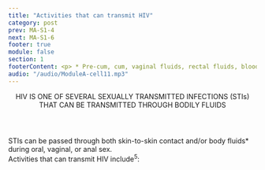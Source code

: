```yaml
---
title: "Activities that can transmit HIV"
category: post
prev: MA-S1-4
next: MA-S1-6
footer: true
module: false
section: 1
footerContent: <p> * Pre-cum, cum, vaginal fluids, rectal fluids, blood, and breast milk.</br> HPV=human papillomavirus.</br></br> <b>References&#58; 1.</b> American Sexual Health Association&#58; National Chlamydia Coalition. How is chlamydia Transmitted? Accessed May 19, 2022. http://chlamydiacoalition.org/chlamydia-101/transmission/ <b>2.</b> Centers for Disease Control and Prevention. Gonorrhea – CDC Fact Sheet. April 12, 2022. Accessed May 19, 2022. https://www.cdc.gov/std/gonorrhea/stdfact-gonorrhea.htm <b>3.</b> Centers for Disease Control and Prevention. The ABCs of Hepatitis – for Health Professionals. 2020. Accessed May 19, 2022. https://www.cdc.gov/hepatitis/resources/professionals/pdfs/abctable.pdf <b>4.</b> Boskey E, Zarnatu C. Which Sexually Transmitted Infections Spread by Skin Contact? Verywellhealth.com. December 3, 2020. Accessed May 19, 2022. https://www.verywellhealth.com/sexually-transmitted-infections-spread-by-skin-contact-3133056 <b>5.</b> United Nations Programme on HIV/AIDS. HIV and AIDS – Basic Facts. Accessed May 19, 2022. https://www.United Nations Programme on HIV/AIDS.org/en/frequently-asked-questions-about-hiv-and-aids#:~:text=HIV%20is%20a%20retrovirus%20that,immune%20system%2C%20leading%20to%20immunodeficiency <b>6.</b> Centers for Disease Control and Prevention. Genital HPV Infection – Fact Sheet. April 12, 2022. Accessed May 19, 2022. https://www.cdc.gov/std/hpv/stdfact-hpv.htm <b>7.</b> Centers for Disease Control and Prevention. Syphilis – CDC Fact Sheet. February 10, 2022. Accessed May 19, 2022. https://www.cdc.gov/std/syphilis/stdfact-syphilis.htm#:~:text=You%20can%20get%20syphilis%20by,toilet%20seats <b>8.</b> County of Los Angeles Public Health. Trichomoniasis Information. November 2021. Accessed May 19, 2022. http://publichealth.lacounty.gov/dhsp/Trich.htm</p>
audio: "/audio/ModuleA-cell11.mp3"
---
```


<Header>
  <span>
    HIV IS ONE OF SEVERAL SEXUALLY TRANSMITTED INFECTIONS (STI<span style={{textTransform:"lowercase"}}>s</span>) THAT CAN BE
    <span className="text-red">TRANSMITTED THROUGH BODILY FLUIDS</span>
  </span>
</Header>

<SubHeader>
  STIs can be passed through both skin-to-skin contact and/or body fluids*
  during oral, vaginal, or anal sex.
</SubHeader>

<DoubleLayout center>
  <Table />
  <div>
    <div className="text-red text-md m-4">
      Activities that can transmit HIV include<sup>5</sup>:
    </div>
    <List
      type="simple"
      list="Having anal or vaginal sex with someone who has HIV without using a condom correctly or without taking medicines to prevent or treat HIV
      Sharing needles and other drug-injection equipment
      Pregnancy, childbirth, and breastfeeding"
    />
  </div>
</DoubleLayout>
